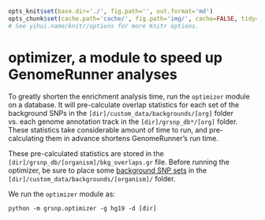 ```r

opts_knit$set(base.dir='./', fig.path='', out.format='md')
opts_chunk$set(cache.path='cache/', fig.path='img/', cache=FALSE, tidy=TRUE, fig.keep='high', echo=TRUE, dpi=300, out.width=700, prompt=FALSE, comment='##', results='markup', eval=FALSE)
# See yihui.name/knitr/options for more Knitr options.
```

optimizer, a module to speed up GenomeRunner analyses
========================================================

To greatly shorten the enrichment analysis time, run the `optimizer` module on a database. It will pre-calculate overlap statistics for each set of the background SNPs in the `[dir]/custom_data/backgrounds/[org]` folder vs. each genome annotation track in the `[dir]/grsnp_db*/[org]` folder. These statistics take considerable amount of time to run, and pre-calculating them in advance shortens GenomeRunner's run time.

These pre-calculated statistics are stored in the `[dir]/grsnp_db/[organism]/bkg_overlaps.gr` file. Before running the optimizer, be sure to place some [background SNP sets](../dbcreator/dbcreatorBackground.md) in the `[dir]/custom_data/backgrounds/[organism]/` folder.

We run the `optimizer` module as:

```
python -m grsnp.optimizer -g hg19 -d [dir]
```